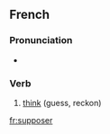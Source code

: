 ==French==

===Pronunciation===
* {{IPA|/sy.po.ze/}}

===Verb===
{{infl|fr|verb}}

# [[think]] (guess, reckon)

{{tbot entry|French|think|2007|December|fr}}

[[fr:supposer]]